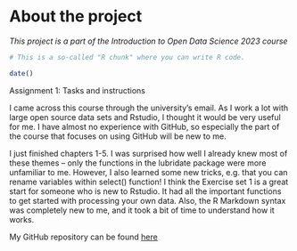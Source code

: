 # About the project

*This project is a part of the Introduction to Open Data Science 2023 course*

```r
# This is a so-called "R chunk" where you can write R code.

date()

```

Assignment 1: Tasks and instructions

I came across this course through the university's email. As I work a lot with large open source data sets and Rstudio, I thought it would be very useful for me. I have almost no experience with GitHub, so especially the part of the course that focuses on using GitHub will be new to me.

I just finished chapters 1-5. I was surprised how well I already knew most of these themes -- only the functions in the lubridate package were more unfamiliar to me. However, I also learned some new tricks, e.g. that you can rename variables within select() function! I think the Exercise set 1 is a great start for someone who is new to Rstudio. It had all the important functions to get started with processing your own data. Also, the R Markdown syntax was completely new to me, and it took a bit of time to understand how it works.

My GitHub repository can be found [here](https://susannakoivusaari.github.io/IODS-project/)
